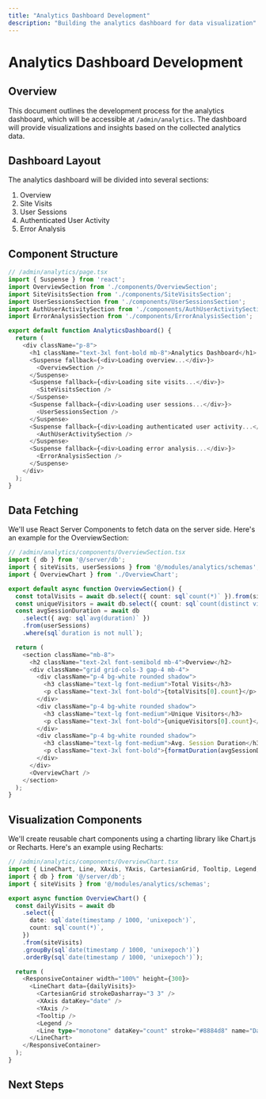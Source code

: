 ```yaml
---
title: "Analytics Dashboard Development"
description: "Building the analytics dashboard for data visualization"
---
```


# Analytics Dashboard Development

## Overview

This document outlines the development process for the analytics dashboard, which will be accessible at `/admin/analytics`. The dashboard will provide visualizations and insights based on the collected analytics data.

## Dashboard Layout

The analytics dashboard will be divided into several sections:

1. Overview
2. Site Visits
3. User Sessions
4. Authenticated User Activity
5. Error Analysis

## Component Structure

```typescript
// /admin/analytics/page.tsx
import { Suspense } from 'react';
import OverviewSection from './components/OverviewSection';
import SiteVisitsSection from './components/SiteVisitsSection';
import UserSessionsSection from './components/UserSessionsSection';
import AuthUserActivitySection from './components/AuthUserActivitySection';
import ErrorAnalysisSection from './components/ErrorAnalysisSection';

export default function AnalyticsDashboard() {
  return (
    <div className="p-8">
      <h1 className="text-3xl font-bold mb-8">Analytics Dashboard</h1>
      <Suspense fallback={<div>Loading overview...</div>}>
        <OverviewSection />
      </Suspense>
      <Suspense fallback={<div>Loading site visits...</div>}>
        <SiteVisitsSection />
      </Suspense>
      <Suspense fallback={<div>Loading user sessions...</div>}>
        <UserSessionsSection />
      </Suspense>
      <Suspense fallback={<div>Loading authenticated user activity...</div>}>
        <AuthUserActivitySection />
      </Suspense>
      <Suspense fallback={<div>Loading error analysis...</div>}>
        <ErrorAnalysisSection />
      </Suspense>
    </div>
  );
}
```

## Data Fetching

We'll use React Server Components to fetch data on the server side. Here's an example for the OverviewSection:

```typescript
// /admin/analytics/components/OverviewSection.tsx
import { db } from '@/server/db';
import { siteVisits, userSessions } from '@/modules/analytics/schemas';
import { OverviewChart } from './OverviewChart';

export default async function OverviewSection() {
  const totalVisits = await db.select({ count: sql`count(*)` }).from(siteVisits);
  const uniqueVisitors = await db.select({ count: sql`count(distinct visitor_id)` }).from(siteVisits);
  const avgSessionDuration = await db
    .select({ avg: sql`avg(duration)` })
    .from(userSessions)
    .where(sql`duration is not null`);

  return (
    <section className="mb-8">
      <h2 className="text-2xl font-semibold mb-4">Overview</h2>
      <div className="grid grid-cols-3 gap-4 mb-4">
        <div className="p-4 bg-white rounded shadow">
          <h3 className="text-lg font-medium">Total Visits</h3>
          <p className="text-3xl font-bold">{totalVisits[0].count}</p>
        </div>
        <div className="p-4 bg-white rounded shadow">
          <h3 className="text-lg font-medium">Unique Visitors</h3>
          <p className="text-3xl font-bold">{uniqueVisitors[0].count}</p>
        </div>
        <div className="p-4 bg-white rounded shadow">
          <h3 className="text-lg font-medium">Avg. Session Duration</h3>
          <p className="text-3xl font-bold">{formatDuration(avgSessionDuration[0].avg)}</p>
        </div>
      </div>
      <OverviewChart />
    </section>
  );
}
```

## Visualization Components

We'll create reusable chart components using a charting library like Chart.js or Recharts. Here's an example using Recharts:

```typescript
// /admin/analytics/components/OverviewChart.tsx
import { LineChart, Line, XAxis, YAxis, CartesianGrid, Tooltip, Legend, ResponsiveContainer } from 'recharts';
import { db } from '@/server/db';
import { siteVisits } from '@/modules/analytics/schemas';

export async function OverviewChart() {
  const dailyVisits = await db
    .select({
      date: sql`date(timestamp / 1000, 'unixepoch')`,
      count: sql`count(*)`,
    })
    .from(siteVisits)
    .groupBy(sql`date(timestamp / 1000, 'unixepoch')`)
    .orderBy(sql`date(timestamp / 1000, 'unixepoch')`);

  return (
    <ResponsiveContainer width="100%" height={300}>
      <LineChart data={dailyVisits}>
        <CartesianGrid strokeDasharray="3 3" />
        <XAxis dataKey="date" />
        <YAxis />
        <Tooltip />
        <Legend />
        <Line type="monotone" dataKey="count" stroke="#8884d8" name="Daily Visits" />
      </LineChart>
    </ResponsiveContainer>
  );
}
```

## Next Steps

<Cards>
  <Card
    title="Dashboard Interactivity"
    href="/docs/analytics/dashboard-interactivity"
    description="Adding interactive features to the analytics dashboard"
  />
  <Card
    title="Data Refresh Strategies"
    href="/docs/analytics/data-refresh-strategies"
    description="Implementing efficient data refresh mechanisms"
  />
  <Card
    title="Dashboard Performance"
    href="/docs/analytics/dashboard-performance"
    description="Optimizing dashboard performance for large datasets"
  />
</Cards>

